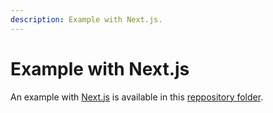 ```yaml
---
description: Example with Next.js.
---
```



# Example with Next.js

An example with [Next.js](https://nextjs.org) is available in this [reppository folder](https://github.com/datalayer/jupyter-ui/tree/main/examples/next-js).

<ModalImage
  small="https://datalayer-jupyter-examples.s3.amazonaws.com/jupyter-react-nextjs.png"
  large="https://datalayer-jupyter-examples.s3.amazonaws.com/jupyter-react-nextjs.png"
  alt="Jupyter UI Next.js"
/>
